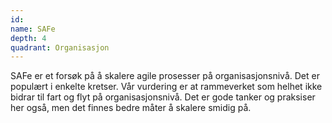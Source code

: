 ```yaml
---
id:
name: SAFe
depth: 4
quadrant: Organisasjon
---
```


SAFe er et forsøk på å skalere agile prosesser på organisasjonsnivå.
Det er populært i enkelte kretser.
Vår vurdering er at rammeverket som helhet ikke bidrar til fart og flyt på organisasjonsnivå.
Det er gode tanker og praksiser her også, men det finnes bedre måter å skalere smidig på.
